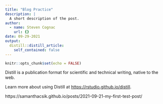 ```yaml
---
title: "Blog Practice"
description: |
  A short description of the post.
author:
  - name: Steven Cognac
    url: {}
date: 09-29-2021
output:
  distill::distill_article:
    self_contained: false
---
```



```r
knitr::opts_chunk$set(echo = FALSE)
```

Distill is a publication format for scientific and technical writing, native to the web.

Learn more about using Distill at <https://rstudio.github.io/distill>.

https://samanthacsik.github.io/posts/2021-09-21-my-first-test-post/


